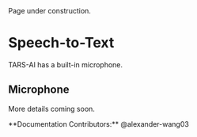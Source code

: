 
<Callout type="warning" emoji="⚠️">
Page under construction.
</Callout>

# Speech-to-Text
TARS-AI has a built-in microphone.

## Microphone
More details coming soon.

<Callout type="default" emoji="👉">
  **Documentation Contributors:** @alexander-wang03
</Callout>

